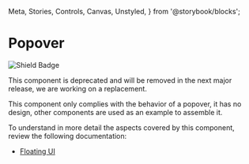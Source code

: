   Meta,
  Stories,
  Controls,
  Canvas,
  Unstyled,
} from '@storybook/blocks';


<Meta of={DPopoverStories} />

# Popover

![Shield Badge](https://img.shields.io/badge/Abstraction%20Component-4848b7)

<Unstyled>
  <DAlert theme="danger">
    <span>This component is deprecated and will be removed in the next major release, we are working on a replacement.</span>
  </DAlert>
</Unstyled>

This component only complies with the behavior of a popover, it has no design, other components are used as an example to assemble it.

To understand in more detail the aspects covered by this component, review the following documentation:

+ [Floating UI](https://floating-ui.com/docs/react)

<Canvas of={DPopoverStories.Default} />
<Controls of={DPopoverStories.Default} />
<Stories />
